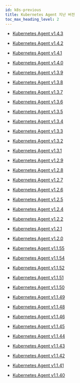 ```yaml
---
id: k8s-previous
title: Kubernetes Agent 지난 버전
toc_max_heading_level: 2
---
```


* [Kubernetes Agent v1.4.3](k8s-1_4_3)

* [Kubernetes Agent v1.4.2](k8s-1_4_2)

* [Kubernetes Agent v1.4.1](k8s-1_4_1)

* [Kubernetes Agent v1.4.0](k8s-1_4_0)

* [Kubernetes Agent v1.3.9](k8s-1_3_9)

* [Kubernetes Agent v1.3.8](k8s-1_3_8)

* [Kubernetes Agent v1.3.7](k8s-1_3_7)

* [Kubernetes Agent v1.3.6](k8s-1_3_6)

* [Kubernetes Agent v1.3.5](k8s-1_3_5)

* [Kubernetes Agent v1.3.4](k8s-1_3_4)

* [Kubernetes Agent v1.3.3](k8s-1_3_3)

* [Kubernetes Agent v1.3.2](k8s-1_3_2)

* [Kubernetes Agent v1.3.1](k8s-1_3_1)

* [Kubernetes Agent v1.2.9](k8s-1_2_9)

* [Kubernetes Agent v1.2.8](k8s-1_2_8)

* [Kubernetes Agent v1.2.7](k8s-1_2_7)

* [Kubernetes Agent v1.2.6](k8s-1_2_6)

* [Kubernetes Agent v1.2.5](k8s-1_2_5)

* [Kubernetes Agent v1.2.4](k8s-1_2_4)

* [Kubernetes Agent v1.2.2](k8s-1_2_2)

* [Kubernetes Agent v1.2.1](k8s-1_2_1)

* [Kubernetes Agent v1.2.0](k8s-1_2_0)

* [Kubernetes Agent v1.1.55](k8s-1_1_55)

* [Kubernetes Agent v1.1.54](k8s-1_1_54)

* [Kubernetes Agent v1.1.52](k8s-1_1_52)

* [Kubernetes Agent v1.1.51](k8s-1_1_51)

* [Kubernetes Agent v1.1.50](k8s-1_1_50)

* [Kubernetes Agent v1.1.49](k8s-1_1_49)

* [Kubernetes Agent v1.1.48](k8s-1_1_48)

* [Kubernetes Agent v1.1.46](k8s-1_1_46)

* [Kubernetes Agent v1.1.45](k8s-1_1_45)

* [Kubernetes Agent v1.1.44](k8s-1_1_44)

* [Kubernetes Agent v1.1.43](k8s-1_1_43)

* [Kubernetes Agent v1.1.42](k8s-1_1_42)

* [Kubernetes Agent v1.1.41](k8s-1_1_41)

* [Kubernetes Agent v1.1.40](k8s-1_1_40)